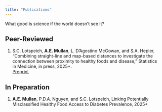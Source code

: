 ```yaml
---
title: "Publications"
---
```


What good is science if the world doesn't see it? 

## Peer-Reviewed

1. S.C. Lotspeich, **A.E. Mullan**, L. D’Agostino McGowan, and S.A. Hepler, “Combining straight-line and map-based distances to investigate the connection between proximity to healthy foods and disease,” Statistics in Medicine, in press, 2025+. </br>
[Preprint](https://arxiv.org/abs/2405.16385)

## In Preparation

1. **A.E. Mullan**, P.D.A. Nguyen, and S.C. Lotspeich, Linking Potentially Misclassified Healthy Food Access to Diabetes Prevalence, 2025+

<!-- ## Professional -->
<!-- this is where Significance is going to go -->